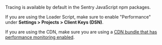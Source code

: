 Tracing is available by default in the Sentry JavaScript npm packages.

If you are using the Loader Script, make sure to enable "Performance" under **Settings > Projects > Client Keys (DSN)**.

If you are using the CDN, make sure you are using a [CDN bundle that has performance monitoring enabled](/platforms/javascript/install/loader/#default-bundle).

